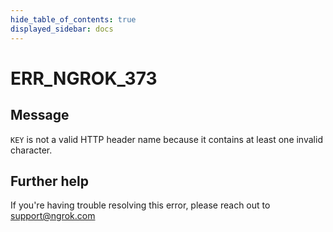```yaml
---
hide_table_of_contents: true
displayed_sidebar: docs
---
```



# ERR_NGROK_373

## Message

`KEY` is not a valid HTTP header name because it contains at least one invalid character.

<ErrorDetails error="err_ngrok_373" />

## Further help

If you're having trouble resolving this error, please reach out to [support@ngrok.com](mailto:support@ngrok.com?subject=Help%20with%20ERR_NGROK_373)
